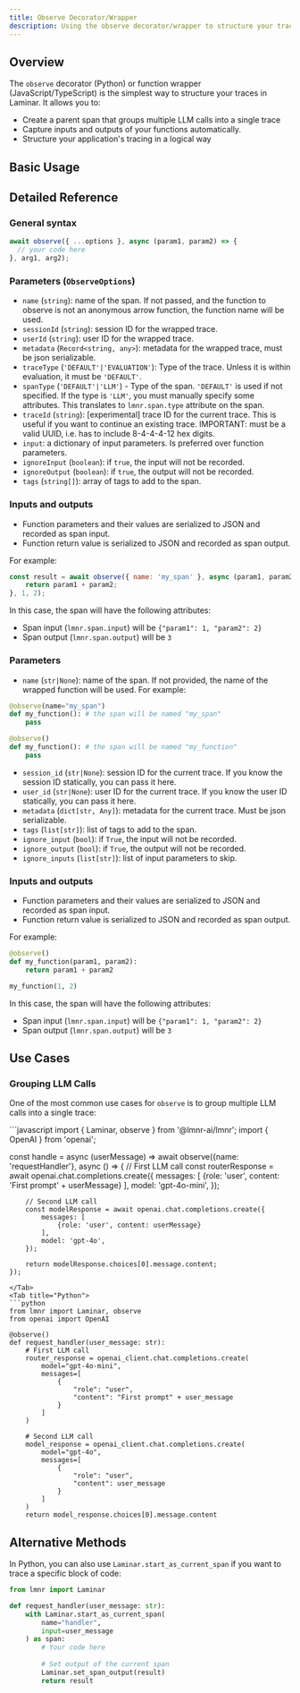 ```yaml
---
title: Observe Decorator/Wrapper
description: Using the observe decorator/wrapper to structure your traces
---
```



## Overview

The `observe` decorator (Python) or function wrapper (JavaScript/TypeScript) is the simplest way to structure your traces in Laminar. It allows you to:

- Create a parent span that groups multiple LLM calls into a single trace
- Capture inputs and outputs of your functions automatically.
- Structure your application's tracing in a logical way

## Basic Usage

<ObserveExample />

## Detailed Reference

<Tabs>
<Tab title="JavaScript/TypeScript">

### General syntax

```javascript
await observe({ ...options }, async (param1, param2) => {
  // your code here
}, arg1, arg2);
```

### Parameters (`ObserveOptions`)
- `name` (`string`): name of the span. If not passed, and the function to observe is not an anonymous arrow function, the function name will be used.
- `sessionId` (`string`): session ID for the wrapped trace.
- `userId` (`string`): user ID for the wrapped trace.
- `metadata` (`Record<string, any>`): metadata for the wrapped trace, must be json serializable.
- `traceType` (`'DEFAULT'|'EVALUATION'`): Type of the trace. Unless it is within evaluation, it must be `'DEFAULT'`.
- `spanType` (`'DEFAULT'|'LLM'`) - Type of the span. `'DEFAULT'` is used if not specified. If the type is `'LLM'`,
   you must manually specify some attributes. This translates to `lmnr.span.type` attribute on the span.
- `traceId` (`string`): [experimental] trace ID for the current trace. This is useful if you want to continue an existing trace.
IMPORTANT: must be a valid UUID, i.e. has to include 8-4-4-4-12 hex digits.
- `input`: a dictionary of input parameters. Is preferred over function parameters.
- `ignoreInput` (`boolean`): if `true`, the input will not be recorded.
- `ignoreOutput` (`boolean`): if `true`, the output will not be recorded.
- `tags` (`string[]`): array of tags to add to the span.

### Inputs and outputs
- Function parameters and their values are serialized to JSON and recorded as span input.
- Function return value is serialized to JSON and recorded as span output.

For example:

```javascript
const result = await observe({ name: 'my_span' }, async (param1, param2) => {
    return param1 + param2;
}, 1, 2);
```

In this case, the span will have the following attributes:
- Span input (`lmnr.span.input`) will be `{"param1": 1, "param2": 2}`
- Span output (`lmnr.span.output`) will be `3`
</Tab>
<Tab title="Python">

### Parameters

- `name` (`str|None`): name of the span. If not provided, the name of the wrapped function will be used.
For example:
```python
@observe(name="my_span")
def my_function(): # the span will be named "my_span"
    pass

@observe()
def my_function(): # the span will be named "my_function"
    pass
```

- `session_id` (`str|None`): session ID for the current trace. If you know the session ID statically, you can pass it here.
- `user_id` (`str|None`): user ID for the current trace. If you know the user ID statically, you can pass it here.
- `metadata` (`dict[str, Any]`): metadata for the current trace. Must be json serializable.
- `tags` (`list[str]`): list of tags to add to the span.
- `ignore_input` (`bool`): if `True`, the input will not be recorded.
- `ignore_output` (`bool`): if `True`, the output will not be recorded.
- `ignore_inputs` (`list[str]`): list of input parameters to skip.

### Inputs and outputs
- Function parameters and their values are serialized to JSON and recorded as span input.
- Function return value is serialized to JSON and recorded as span output.

For example:
```python
@observe()
def my_function(param1, param2):
    return param1 + param2

my_function(1, 2)
```

In this case, the span will have the following attributes:
- Span input (`lmnr.span.input`) will be `{"param1": 1, "param2": 2}`
- Span output (`lmnr.span.output`) will be `3`
</Tab>
</Tabs>

## Use Cases

### Grouping LLM Calls

One of the most common use cases for `observe` is to group multiple LLM calls into a single trace:

<Tabs>
<Tab title="JavaScript/TypeScript">
```javascript
import { Laminar, observe } from '@lmnr-ai/lmnr';
import { OpenAI } from 'openai';

const handle = async (userMessage) => 
    await observe({name: 'requestHandler'}, async () => {
        // First LLM call
        const routerResponse = await openai.chat.completions.create({
            messages: [
                {role: 'user', content: 'First prompt' + userMessage}
            ],
            model: 'gpt-4o-mini',
        });
        
        // Second LLM call
        const modelResponse = await openai.chat.completions.create({
            messages: [
                {role: 'user', content: userMessage}
            ],
            model: 'gpt-4o',
        });

        return modelResponse.choices[0].message.content;
    });
```
</Tab>
<Tab title="Python">
```python
from lmnr import Laminar, observe
from openai import OpenAI

@observe()
def request_handler(user_message: str):
    # First LLM call
    router_response = openai_client.chat.completions.create(
        model="gpt-4o-mini",
        messages=[
            {
                "role": "user",
                "content": "First prompt" + user_message
            }
        ]
    )
    
    # Second LLM call
    model_response = openai_client.chat.completions.create(
        model="gpt-4o",
        messages=[
            {
                "role": "user",
                "content": user_message
            }
        ]
    )
    return model_response.choices[0].message.content
```
</Tab>
</Tabs>

## Alternative Methods

In Python, you can also use `Laminar.start_as_current_span` if you want to trace a specific block of code:

```python
from lmnr import Laminar

def request_handler(user_message: str):
    with Laminar.start_as_current_span(
        name="handler",
        input=user_message
    ) as span:
        # Your code here
        
        # Set output of the current span
        Laminar.set_span_output(result)
        return result
``` 